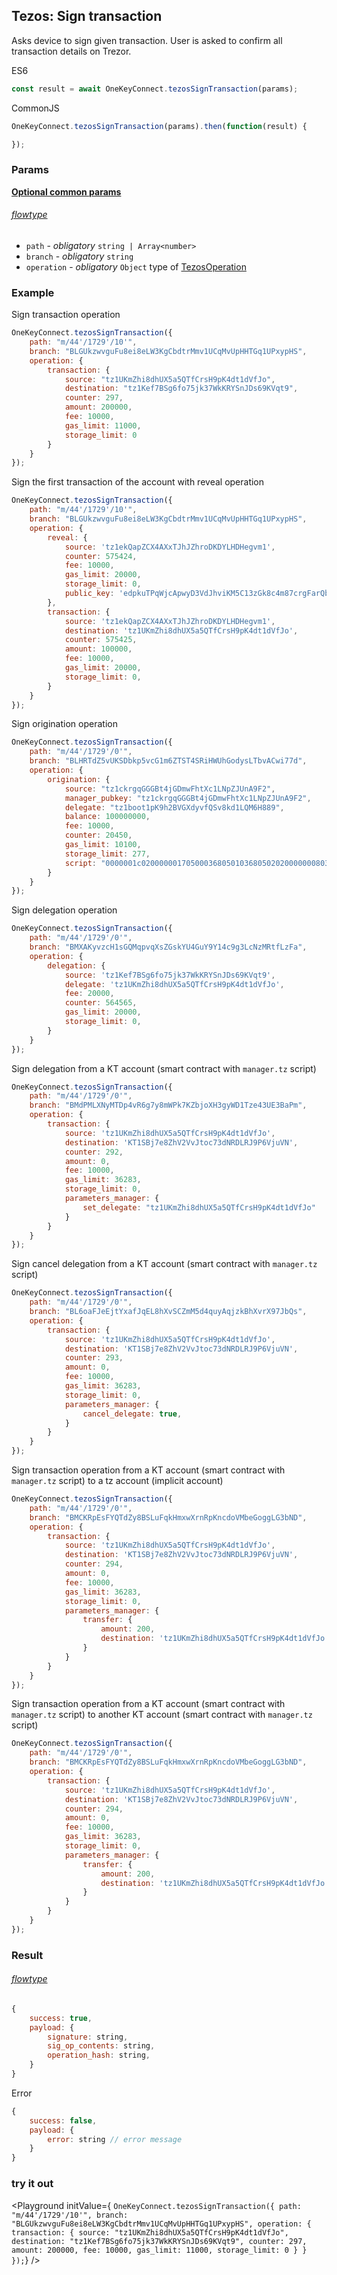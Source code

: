 

## Tezos: Sign transaction
Asks device to sign given transaction. User is asked to confirm all transaction
details on Trezor.

ES6
```javascript
const result = await OneKeyConnect.tezosSignTransaction(params);
```

CommonJS
```javascript
OneKeyConnect.tezosSignTransaction(params).then(function(result) {

});
```

### Params 
[****Optional common params****](./commonParams)
###### [flowtype](https://github.com/OneKeyHQ/connect/blob/onekey/src/js/types/tezos.js#L104-L108)
* `path` - *obligatory* `string | Array<number>`
* `branch` - *obligatory* `string`
* `operation` - *obligatory* `Object` type of [TezosOperation](https://github.com/OneKeyHQ/connect/blob/onekey/src/js/types/tezos.js#L54)

### Example
Sign transaction operation
```javascript
OneKeyConnect.tezosSignTransaction({
    path: "m/44'/1729'/10'",
    branch: "BLGUkzwvguFu8ei8eLW3KgCbdtrMmv1UCqMvUpHHTGq1UPxypHS",
    operation: {
        transaction: {
            source: "tz1UKmZhi8dhUX5a5QTfCrsH9pK4dt1dVfJo",
            destination: "tz1Kef7BSg6fo75jk37WkKRYSnJDs69KVqt9",
            counter: 297,
            amount: 200000,
            fee: 10000,
            gas_limit: 11000,
            storage_limit: 0
        }
    }
});
```

Sign the first transaction of the account with reveal operation
```javascript
OneKeyConnect.tezosSignTransaction({
    path: "m/44'/1729'/10'",
    branch: "BLGUkzwvguFu8ei8eLW3KgCbdtrMmv1UCqMvUpHHTGq1UPxypHS",
    operation: {
        reveal: {
            source: 'tz1ekQapZCX4AXxTJhJZhroDKDYLHDHegvm1',
            counter: 575424,
            fee: 10000,
            gas_limit: 20000,
            storage_limit: 0,
            public_key: 'edpkuTPqWjcApwyD3VdJhviKM5C13zGk8c4m87crgFarQboF3Mp56f',
        },
        transaction: {
            source: 'tz1ekQapZCX4AXxTJhJZhroDKDYLHDHegvm1',
            destination: 'tz1UKmZhi8dhUX5a5QTfCrsH9pK4dt1dVfJo',
            counter: 575425,
            amount: 100000,
            fee: 10000,
            gas_limit: 20000,
            storage_limit: 0,
        }
    }
});
```

Sign origination operation
```javascript
OneKeyConnect.tezosSignTransaction({
    path: "m/44'/1729'/0'",
    branch: "BLHRTdZ5vUKSDbkp5vcG1m6ZTST4SRiHWUhGodysLTbvACwi77d",
    operation: {
        origination: {
            source: "tz1ckrgqGGGBt4jGDmwFhtXc1LNpZJUnA9F2",
            manager_pubkey: "tz1ckrgqGGGBt4jGDmwFhtXc1LNpZJUnA9F2",
            delegate: "tz1boot1pK9h2BVGXdyvfQSv8kd1LQM6H889",
            balance: 100000000,
            fee: 10000,
            counter: 20450,
            gas_limit: 10100,
            storage_limit: 277,
            script: "0000001c02000000170500036805010368050202000000080316053d036d03420000000a010000000568656c6c6f"
        }
    }
});
```

Sign delegation operation
```javascript
OneKeyConnect.tezosSignTransaction({
    path: "m/44'/1729'/0'",
    branch: "BMXAKyvzcH1sGQMqpvqXsZGskYU4GuY9Y14c9g3LcNzMRtfLzFa",
    operation: {
        delegation: {
            source: 'tz1Kef7BSg6fo75jk37WkKRYSnJDs69KVqt9',
            delegate: 'tz1UKmZhi8dhUX5a5QTfCrsH9pK4dt1dVfJo',
            fee: 20000,
            counter: 564565,
            gas_limit: 20000,
            storage_limit: 0,
        }
    }
});
```

Sign delegation from a KT account (smart contract with `manager.tz` script)
```javascript
OneKeyConnect.tezosSignTransaction({
    path: "m/44'/1729'/0'",
    branch: "BMdPMLXNyMTDp4vR6g7y8mWPk7KZbjoXH3gyWD1Tze43UE3BaPm",
    operation: {
        transaction: {
            source: 'tz1UKmZhi8dhUX5a5QTfCrsH9pK4dt1dVfJo',
            destination: 'KT1SBj7e8ZhV2VvJtoc73dNRDLRJ9P6VjuVN',
            counter: 292,
            amount: 0,
            fee: 10000,
            gas_limit: 36283,
            storage_limit: 0,
            parameters_manager: {
                set_delegate: "tz1UKmZhi8dhUX5a5QTfCrsH9pK4dt1dVfJo"
            }
        }
    }
});
```

Sign cancel delegation from a KT account (smart contract with `manager.tz` script)
```javascript
OneKeyConnect.tezosSignTransaction({
    path: "m/44'/1729'/0'",
    branch: "BL6oaFJeEjtYxafJqEL8hXvSCZmM5d4quyAqjzkBhXvrX97JbQs",
    operation: {
        transaction: {
            source: 'tz1UKmZhi8dhUX5a5QTfCrsH9pK4dt1dVfJo',
            destination: 'KT1SBj7e8ZhV2VvJtoc73dNRDLRJ9P6VjuVN',
            counter: 293,
            amount: 0,
            fee: 10000,
            gas_limit: 36283,
            storage_limit: 0,
            parameters_manager: {
                cancel_delegate: true,
            }
        }
    }
});
```

Sign transaction operation from a KT account (smart contract with `manager.tz` script) to a tz account (implicit account)
```javascript
OneKeyConnect.tezosSignTransaction({
    path: "m/44'/1729'/0'",
    branch: "BMCKRpEsFYQTdZy8BSLuFqkHmxwXrnRpKncdoVMbeGoggLG3bND",
    operation: {
        transaction: {
            source: 'tz1UKmZhi8dhUX5a5QTfCrsH9pK4dt1dVfJo',
            destination: 'KT1SBj7e8ZhV2VvJtoc73dNRDLRJ9P6VjuVN',
            counter: 294,
            amount: 0,
            fee: 10000,
            gas_limit: 36283,
            storage_limit: 0,
            parameters_manager: {
                transfer: {
                    amount: 200,
                    destination: 'tz1UKmZhi8dhUX5a5QTfCrsH9pK4dt1dVfJo'
                }
            }
        }
    }
});
```

Sign transaction operation from a KT account (smart contract with `manager.tz` script) to another KT account (smart contract with `manager.tz` script)
```javascript
OneKeyConnect.tezosSignTransaction({
    path: "m/44'/1729'/0'",
    branch: "BMCKRpEsFYQTdZy8BSLuFqkHmxwXrnRpKncdoVMbeGoggLG3bND",
    operation: {
        transaction: {
            source: 'tz1UKmZhi8dhUX5a5QTfCrsH9pK4dt1dVfJo',
            destination: 'KT1SBj7e8ZhV2VvJtoc73dNRDLRJ9P6VjuVN',
            counter: 294,
            amount: 0,
            fee: 10000,
            gas_limit: 36283,
            storage_limit: 0,
            parameters_manager: {
                transfer: {
                    amount: 200,
                    destination: 'tz1UKmZhi8dhUX5a5QTfCrsH9pK4dt1dVfJo'
                }
            }
        }
    }
});
```

### Result
###### [flowtype](https://github.com/OneKeyHQ/connect/blob/onekey/src/js/types/tezos.js#L110-L114)
```javascript
{
    success: true,
    payload: {
        signature: string,
        sig_op_contents: string,
        operation_hash: string,
    }
}

```
Error
```javascript
{
    success: false,
    payload: {
        error: string // error message
    }
}
```


### try it out
<Playground
    initValue={
`OneKeyConnect.tezosSignTransaction({
    path: "m/44'/1729'/10'",
    branch: "BLGUkzwvguFu8ei8eLW3KgCbdtrMmv1UCqMvUpHHTGq1UPxypHS",
    operation: {
        transaction: {
            source: "tz1UKmZhi8dhUX5a5QTfCrsH9pK4dt1dVfJo",
            destination: "tz1Kef7BSg6fo75jk37WkKRYSnJDs69KVqt9",
            counter: 297,
            amount: 200000,
            fee: 10000,
            gas_limit: 11000,
            storage_limit: 0
        }
    }
});`}
/>

